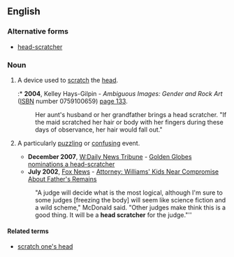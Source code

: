 ==English==

===Alternative forms===
* [[head-scratcher]]

===Noun===
{{en-noun|head=[[head]] [[scratcher]]}}

# A device used to [[scratch]] the [[head]].
#:* '''2004''', Kelley Hays-Gilpin - ''Ambiguous Images: Gender and Rock Art'' ([[ISBN]] number 0759100659) [http://books.google.co.uk/books?id=hGEjhKcA1FcC&pg=PA133&dq=%22head+scratcher%22&sig=VqdVGYpxh2oZV0PDlQbeHOFkX5k#PPA132,M1 page 133].
#: Her aunt's husband or her grandfather brings a head scratcher. "If the maid scratched her hair or body with her fingers during these days of observance, her hair would fall out."
# {{context|idiomatic}} A particularly [[puzzling]] or [[confusing]] event.
#* '''December 2007''', [[W:Daily News Tribune]] - [http://www.dailynewstribune.com/movies/x540396584 Golden Globes nominations a head-scratcher]
#* '''July 2002''', [[w:Fox News Channel|Fox News]] - [http://www.foxnews.com/story/0,2933,57755,00.html Attorney: Williams' Kids Near Compromise About Father's Remains]
#: "A judge will decide what is the most logical, although I'm sure to some judges [freezing the body] will seem like science fiction and a wild scheme," McDonald said. "Other judges make think this is a good thing. It will be a '''head scratcher''' for the judge."''

====Related terms====
* [[scratch one's head]]